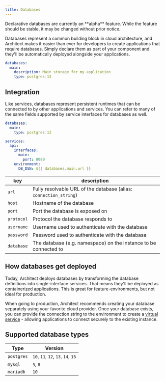 ```yaml
---
title: Databases
---
```


<Warning>
  Declarative databases are currently an **alpha** feature. While the feature should be stable, it may
  be changed without prior notice.
</Warning>

Databases represent a common building block in cloud architecture, and Architect makes it easier than
ever for developers to create applications that require databases. Simply declare them as part of your
component and they'll be automatically deployed alongside your applications.

```yaml architect.yml
databases:
  main:
    description: Main storage for my application
    type: postgres:13
```

## Integration

Like services, databases represent persistent runtimes that can be connected to by other applications and
services. You can refer to many of the same fields supported by service interfaces for databases as well.

```yaml
databases:
  main:
    type: postgres:13

services:
  api:
    interfaces:
      main:
        port: 8080
    environment:
      DB_DSN: ${{ databases.main.url }}
```

| key        | description |
| ---------- | ----------- |
| `url`      | Fully resolvable URL of the database (alias: `connection_string`) |
| `host`     | Hostname of the database |
| `port`     | Port the database is exposed on |
| `protocol` | Protocol the database responds to |
| `username` | Username used to authenticate with the database |
| `password` | Password used to authenticate with the database |
| `database` | The database (e.g. namespace) on the instance to be connected to |

## How databases get deployed

Today, Architect deploys databases by transforming the database definitions into single-interface services.
That means they'll be deployed as containerized applications. This is great for feature-environments,
but not ideal for production.

When going to production, Architect recommends creating your database separately using your favorite
cloud provider. Once your database exists, you can provide the connection string to the environment
to create a [virtual service](/getting-started/external-services) - allowing applications to connect securely
to the existing instance.

## Supported database types

| Type         | Version                            |
| ------------ | ---------------------------------- |
| `postgres`   | `10`, `11`, `12`, `13`, `14`, `15` |
| `mysql`      | `5`, `8` |
| `mariadb`    | `10` |
